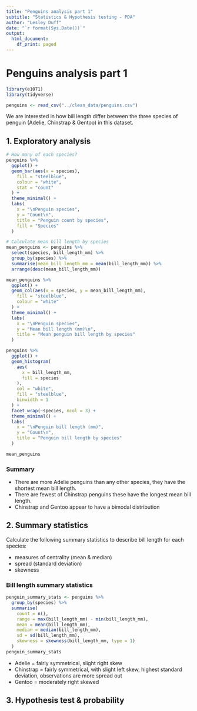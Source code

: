 ```yaml
---
title: "Penguins analysis part 1"
subtitle: "Statistics & Hypothesis testing - PDA"
author: "Lesley Duff"
date: "`r format(Sys.Date())`"
output:
  html_document:
    df_print: paged
---
```

# Penguins analysis part 1
```r
library(e1071)
library(tidyverse)

penguins <- read_csv("../clean_data/penguins.csv")
```
We are interested in how bill length differ between the three species of penguin
(Adelie, Chinstrap & Gentoo) in this dataset.

## 1. Exploratory analysis

```r
# How many of each species?
penguins %>%
  ggplot() +
  geom_bar(aes(x = species),
    fill = "steelblue",
    colour = "white",
    stat = "count"
  ) +
  theme_minimal() +
  labs(
    x = "\nPenguin species",
    y = "Count\n",
    title = "Penguin count by species",
    fill = "Species"
  )
```

```r
# Calculate mean bill length by species
mean_penguins <- penguins %>%
  select(species, bill_length_mm) %>%
  group_by(species) %>%
  summarise(mean_bill_length_mm = mean(bill_length_mm)) %>%
  arrange(desc(mean_bill_length_mm))

mean_penguins %>%
  ggplot() +
  geom_col(aes(x = species, y = mean_bill_length_mm),
    fill = "steelblue",
    colour = "white"
  ) +
  theme_minimal() +
  labs(
    x = "\nPenguin species",
    y = "Mean bill length (mm)\n",
    title = "Mean penguin bill length by species"
  )
```

```r
penguins %>%
  ggplot() +
  geom_histogram(
    aes(
      x = bill_length_mm,
      fill = species
    ),
    col = "white",
    fill = "steelblue",
    binwidth = 1
  ) +
  facet_wrap(~species, ncol = 3) +
  theme_minimal() +
  labs(
    x = "\nPenguin bill length (mm)",
    y = "Count\n",
    title = "Penguin bill length by species"
  )

mean_penguins
```

### Summary
* There are more Adelie penguins than any other species, they have the shortest mean bill length. 
* There are fewest of Chinstrap penguins these have the longest mean bill length.
* Chinstrap and Gentoo appear to have a bimodal distribution

## 2. Summary statistics

Calculate the following summary statistics to describe bill length for each species:

* measures of centrality (mean & median)
* spread (standard deviation)
* skewness


### Bill length summary statistics
```r
penguin_summary_stats <- penguins %>%
  group_by(species) %>%
  summarise(
    count = n(),
    range = max(bill_length_mm) - min(bill_length_mm),
    mean = mean(bill_length_mm),
    median = median(bill_length_mm),
    sd = sd(bill_length_mm),
    skewness = skewness(bill_length_mm, type = 1)
  )
penguin_summary_stats
```


* Adelie = fairly symmetrical, slight right skew
* Chinstrap = fairly symmetrical, with slight left skew,
highest standard deviation, observations are more spread out	
* Gentoo = moderately right skewed


## 3. Hypothesis test & probability
